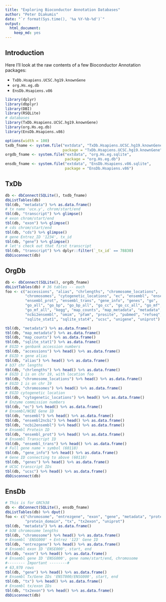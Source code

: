 ```yaml
---
title: "Exploring Bioconductor Annotation Databases"
author: "Peter Diakumis"
date: "`r format(Sys.time(), '%a %Y-%b-%d')`"
output: 
  html_document: 
    keep_md: yes
---
```


Introduction
------------
Here I'll look at the raw contents of a few Bioconductor Annotation packages:

* `TxDb.Hsapiens.UCSC.hg19.knownGene`
* `org.Hs.eg.db`
* `EnsDb.Hsapiens.v86`

```r
library(dplyr)
library(dbplyr)
library(DBI)
library(RSQLite)
# databases
library(TxDb.Hsapiens.UCSC.hg19.knownGene)
library(org.Hs.eg.db)
library(EnsDb.Hsapiens.v86)
```

```r
options(width = 100)
txdb_fname <- system.file("extdata", "TxDb.Hsapiens.UCSC.hg19.knownGene.sqlite",
                          package = "TxDb.Hsapiens.UCSC.hg19.knownGene")
orgdb_fname <- system.file("extdata", "org.Hs.eg.sqlite",
                           package = "org.Hs.eg.db")
ensdb_fname <- system.file("extdata", "EnsDb.Hsapiens.v86.sqlite",
                           package = "EnsDb.Hsapiens.v86")
```


TxDb
----

```r
db <- dbConnect(SQLite(), txdb_fname)
dbListTables(db)
tbl(db, "metadata") %>% as.data.frame()
# tx name 'ucx.y', chrom/start/end
tbl(db, "transcript") %>% glimpse()
# exon chrom/start/end
tbl(db, "exon") %>% glimpse()
# cds chrom/start/end
tbl(db, "cds") %>% glimpse()
# gene Entrez_ID '1234', tx_id
tbl(db, "gene") %>% glimpse()
# let's check out that first transcript
tbl(db, "transcript") %>% dplyr::filter(`_tx_id` == 78830)
dbDisconnect(db)
```

OrgDb
-----

```r
db <- dbConnect(SQLite(), orgdb_fname)
dbListTables(db) # 36 tables -- ouch
foo <- c("accessions", "alias", "chrlengths", "chromosome_locations", 
         "chromosomes", "cytogenetic_locations", "ec", "ensembl", "ensembl2ncbi", 
         "ensembl_prot", "ensembl_trans", "gene_info", "genes", "go", 
         "go_all", "go_bp", "go_bp_all", "go_cc", "go_cc_all", "go_mf", 
         "go_mf_all", "kegg", "map_counts", "map_metadata", "metadata", 
         "ncbi2ensembl", "omim", "pfam", "prosite", "pubmed", "refseq", 
         "sqlite_stat1", "sqlite_stat4", "ucsc", "unigene", "uniprot")

tbl(db, "metadata") %>% as.data.frame()
tbl(db, "map_metadata") %>% as.data.frame()
tbl(db, "map_counts") %>% as.data.frame()
tbl(db, "sqlite_stat1") %>% as.data.frame()
# EGID + genbank accession numbers
tbl(db, "accessions") %>% head() %>% as.data.frame()
# EGID + gene alias
tbl(db, "alias") %>% head() %>% as.data.frame()
# b37 chr lengths
tbl(db, "chrlengths") %>% head() %>% as.data.frame()
# EGID 1 is on chr 19, with location foo
tbl(db, "chromosome_locations") %>% head() %>% as.data.frame()
# EGID 1 is on chr 19
tbl(db, "chromosomes") %>% head() %>% as.data.frame()
# EGID cytogenetic location 
tbl(db, "cytogenetic_locations") %>% head() %>% as.data.frame()
# Enzyme commission numbers
tbl(db, "ec") %>% head() %>% as.data.frame()
# Ensembl/NCBI Gene ID
tbl(db, "ensembl") %>% head() %>% as.data.frame()
tbl(db, "ensembl2ncbi") %>% head() %>% as.data.frame()
tbl(db, "ncbi2ensembl") %>% head() %>% as.data.frame()
# Ensembl Protein ID
tbl(db, "ensembl_prot") %>% head() %>% as.data.frame()
# Ensembl Transcript ID
tbl(db, "ensembl_trans") %>% head() %>% as.data.frame()
# Full gene name + symbol (60118)
tbl(db, "gene_info") %>% head() %>% as.data.frame()
# Gene ID connecting to above (60118)
tbl(db, "genes") %>% head() %>% as.data.frame()
# UCSC transcript IDs
tbl(db, "ucsc") %>% head() %>% as.data.frame()
dbDisconnect(db)
```

EnsDb
-----
```r
# This is for GRCh38
db <- dbConnect(SQLite(), ensdb_fname)
dbListTables(db) %>% dput()
foo <- c("chromosome", "entrezgene", "exon", "gene", "metadata", "protein",
         "protein_domain", "tx", "tx2exon", "uniprot")
tbl(db, "metadata") %>% as.data.frame()
# b38 chromosome lengths
tbl(db, "chromosome") %>% head() %>% as.data.frame()
# Ensembl 'ENSG000' + Entrez '123' Gene ID
tbl(db, "entrezgene") %>% head() %>% as.data.frame()
# Ensembl exon ID 'ENSE000', start, end
tbl(db, "exon") %>% head() %>% as.data.frame()
# Ensembl gene ID 'ENSG000', gene name/start/end, chromosome
#-------- Important --------#
# 63,970 rows
tbl(db, "gene") %>% head() %>% as.data.frame()
# Ensembl Tx/Gene IDs 'ENST000/ENSG000', start, end
tbl(db, "tx") %>% head() %>% as.data.frame()
# Ensembl tx/exon IDs
tbl(db, "tx2exon") %>% head() %>% as.data.frame()
dbDisconnect(db)
```

